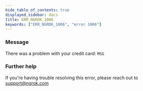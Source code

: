 ```yaml
---
hide_table_of_contents: true
displayed_sidebar: docs
title: ERR_NGROK_1006
keywords: ["ERR_NGROK_1006", "error 1006"]
---
```


### Message

There was a problem with your credit card: `MSG`

<ErrorDetails />

### Further help

If you're having trouble resolving this error, please reach out to [support@ngrok.com](mailto:support@ngrok.com?subject=Help%20with%20ERR_NGROK_1006)
